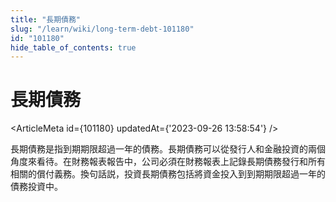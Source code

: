 ```yaml
---
title: "長期債務"
slug: "/learn/wiki/long-term-debt-101180"
id: "101180"
hide_table_of_contents: true
---
```



# 長期債務

<ArticleMeta id={101180} updatedAt={'2023-09-26 13:58:54'} />
<div className='border-solid border-b border-t-0 my-4 border-[var(--ifm-color-gray-300)]' />

長期債務是指到期期限超過一年的債務。長期債務可以從發行人和金融投資的兩個角度來看待。在財務報表報告中，公司必須在財務報表上記錄長期債務發行和所有相關的償付義務。換句話説，投資長期債務包括將資金投入到到期期限超過一年的債務投資中。
